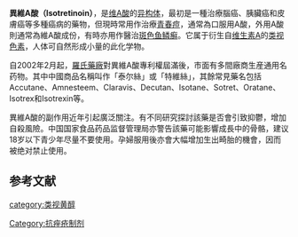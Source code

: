 {{medical}}
{{drugbox
|IUPAC_name = (2''Z'',4''E'',6''E'',8''E'')-3,7-dimethyl-9-(2,6,6-trimethyl-1-<br>cyclohexenyl)nona-2,4,6,8-tetraenoic acid
|image = Isotretinoin-Structural formula V1.svg
|image2 = Isotretinoin3d.svg
|width2 = 250
| CAS_number_Ref = {{cascite|correct|??}}
|CAS_number = 4759-48-2
|ATC_prefix = D10
|ATC_suffix = AD04
|PubChem = 5282379
|DrugBank = APRD00140
| DrugBank2_Ref = {{drugbankcite|correct|drugbank}}
| DrugBank2 = DB00982
| IUPHAR_ligand = 7600
| ChemSpiderID_Ref = {{chemspidercite|correct|chemspider}}
| ChemSpiderID = 4445539
| UNII_Ref = {{fdacite|correct|FDA}}
| UNII = EH28UP18IF
| KEGG_Ref = {{keggcite|correct|kegg}}
| KEGG = D00348
| ChEBI_Ref = {{ebicite|correct|EBI}}
| ChEBI = 6067
| ChEMBL_Ref = {{ebicite|correct|EBI}}
| ChEMBL = 547
|C = 20 |H = 28 |O = 2
|molecular_weight = 300.44 g/mol
|bioavailability = Variable
|metabolism = [[Liver|Hepatic]]
|protein_bound = 99.9%
|elimination_half-life = 10–20 hours
|excretion = [[Kidney|Renal]] and fecal
|licence_US = Isotretinoin
|pregnancy_AU = X
|pregnancy_US = X
|legal_AU = S4
|legal_UK = POM
|legal_US = Rx-only
|routes_of_administration = Oral, topical
}}
'''異維A酸（Isotretinoin）'''，是[[维A酸|维A酸]]的[[异构体|异构体]]，最初是一種治療腦癌、胰臟癌和皮膚癌等多種癌病的藥物，但現時常用作治療[[青春痘|青春痘]]，通常為口服用A酸，外用A酸則通常為維A酸成份，有時亦用作醫治[[斑色鱼鳞癣|斑色鱼鳞癣]]。它属于衍生自[[维生素A|维生素A]]的[[类视色素|类视色素]]，人体可自然形成小量的此化学物。

自2002年2月起，[[羅氏藥廠|羅氏藥廠]]對異維A酸專利權屆滿後，市面有多間廠商生産通用名药物。其中中國商品名稱叫作「泰尔絲」或「特維絲」，其餘常見藥名包括Accutane、Amnesteem、Claravis、Decutan、Isotane、Sotret、Oratane、Isotrex和Isotrexin等。

異維A酸的副作用近年引起廣泛關注。有不同研究探討該藥是否會引致抑鬱，增加自殺風險。{{来源请求}}中国国家食品药品监督管理局亦警告該藥可能影響成長中的骨骼，建议18岁以下青少年尽量不要使用。{{来源请求}}孕婦服用後亦會大幅增加生出畸胎的機會，因而被绝对禁止使用。

== 参考文献 ==
<div class="references-small">
<references />
</div>
{{Acne Agents}}

[[category:类视黄醇|category:类视黄醇]]
[[Category:抗痤疮制剂|Category:抗痤疮制剂]]